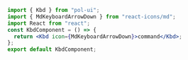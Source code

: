 ```jsx
import { Kbd } from "pol-ui";
import { MdKeyboardArrowDown } from "react-icons/md";
import React from "react";
const KbdComponent = () => {
  return <Kbd icon={MdKeyboardArrowDown}>command</Kbd>;
};
export default KbdComponent;
```
